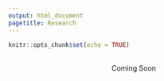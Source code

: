 ```yaml
---
output: html_document
pagetitle: Research
---
```


```r
knitr::opts_chunk$set(echo = TRUE)
```
<br>
<center>Coming Soon<center>

<br>